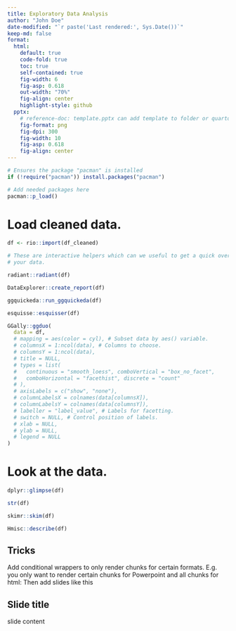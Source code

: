 ```yaml
---
title: Exploratory Data Analysis
author: "John Doe"
date-modified: "`r paste('Last rendered:', Sys.Date())`"
keep-md: false
format: 
  html:
    default: true
    code-fold: true
    toc: true
    self-contained: true
    fig-width: 6
    fig-asp: 0.618
    out-width: "70%"
    fig-align: center
    highlight-style: github
  pptx:
    # reference-doc: template.pptx can add template to folder or quarto
    fig-format: png
    fig-dpi: 300
    fig-width: 10
    fig-asp: 0.618
    fig-align: center
---
```


```r
# Ensures the package "pacman" is installed
if (!require("pacman")) install.packages("pacman")

# Add needed packages here
pacman::p_load()
```

# Load cleaned data.
```r
df <- rio::import(df_cleaned)
```


```r
# These are interactive helpers which can we useful to get a quick overview of
# your data.

radiant::radiant(df)

DataExplorer::create_report(df)

ggquickeda::run_ggquickeda(df)

esquisse::esquisser(df)

GGally::ggduo(
  data = df,
  # mapping = aes(color = cyl), # Subset data by aes() variable.
  # columnsX = 1:ncol(data), # Columns to choose.
  # columnsY = 1:ncol(data),
  # title = NULL,
  # types = list(
  #   continuous = "smooth_loess", comboVertical = "box_no_facet",
  #   comboHorizontal = "facethist", discrete = "count"
  # ),
  # axisLabels = c("show", "none"),
  # columnLabelsX = colnames(data[columnsX]),
  # columnLabelsY = colnames(data[columnsY]),
  # labeller = "label_value", # Labels for facetting.
  # switch = NULL, # Control position of labels.
  # xlab = NULL,
  # ylab = NULL,
  # legend = NULL
)
```

# Look at the data.
```r
dplyr::glimpse(df)

str(df)

skimr::skim(df)

Hmisc::describe(df)
```

## Tricks
Add conditional wrappers to only render chunks for certain formats. E.g. you
only want to render certain chunks for Powerpoint and all chunks for html:
<!-- ::: {.content-visible when-format="html"} -->
<!-- ::: -->
Then add slides like this

## Slide title
slide content
